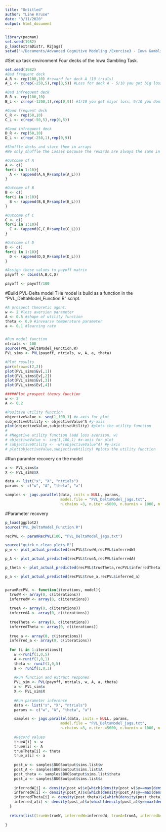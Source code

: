 ```yaml
---
title: "Untitled"
author: "Line Kruse"
date: "3/11/2020"
output: html_document
---
```


```r
library(pacman)
set.seed(1982)
p_load(extraDistr, R2jags)
setwd("~/Documents/Advanced Cognitive Modeling /Exercise3 - Iowa Gambling Task")

```

#Set up task environment
Four decks of the Iowa Gambling Task. 

```r
set.seed(1982)
#Bad frequent deck 
A_R <- rep(100,10) #reward for deck A (10 trials)
A_L <- c(rep(-250,5),rep(0,5)) #Loss for deck A - 5/10 you get big loss, 5/10 you dont loose anything.

#Bad infrequent deck
B_R <- rep(100,10)
B_L <- c(rep(-1200,1),rep(0,9)) #1/10 you get major loss, 9/10 you dont loose anything. 

#Good frequent deck 
C_R <- rep(50,10) 
C_L <- c(rep(-50,5),rep(0,5)) 

#Good infrequent deck
D_R <- rep(50,10)
D_L <- c(rep(-250,1),rep(0,9)) 

#Shuffle decks and store them in arrays 
#We only shuffle the Losses because the rewards are always the same in each deck 

#Outcome of A 
A <- c()
for(i in 1:10){
  A <- (append(A,A_R+sample(A_L)))
}

#Outcome of B
B <- c()
for(i in 1:10){
  B <- (append(B,B_R+sample(B_L)))
}

#Outcome of C
C <- c()
for(i in 1:10){
  C <- (append(C,C_R+sample(C_L)))
}

#Outcome of D
D <- c()
for(i in 1:10){
  D <- (append(D,D_R+sample(D_L)))
}

#Assign these values to payoff matrix 
payoff <- cbind(A,B,C,D)

payoff <- payoff/100

```

#Build PVL-Delta model 
THe model is build as a function in the "PVL_DeltaModel_Function.R" script. 

```r
#A prospect theoretic agent: 
w <- 2 #loss aversion parameter
A <- 0.5 #shape of utility function
theta <- 0.9 #invearse temperature parameter 
a <- 0.1 #learning rate 


#Run model function 
ntrials <- 100
source(PVL_DeltaModel_Function.R)
PVL_sims <- PVL(payoff, ntrials, w, A, a, theta)

#Plot results 
par(mfrow=c(2,2))
plot(PVL_sims$Ev[,1])
plot(PVL_sims$Ev[,2])
plot(PVL_sims$Ev[,3])
plot(PVL_sims$Ev[,4])

#####Plot prospect theory function 
w <- 2
A <- 0.2

#Positive utility function
objectiveValue <- seq(1,100,1) #x-axis for plot 
subjectiveUtility <- objectiveValue^A #y-axis 
plot(objectiveValue,subjectiveUtility) #plots the utility function 
# 
# #Negative utility function (add loss aversion, w)
# objectiveValue <- seq(1,100,1) #x-axis for plot 
# subjectiveUtility <- -w*(objectiveValue^A) #y-axis 
# plot(objectiveValue,subjectiveUtility) #plots the utility function 


```


#Run paramter recovery on the model 

```r
x <- PVL_sims$x
X <- PVL_sims$X

data <- list("x", "X", "ntrials")
params <- c("w", "A", "theta", "a")

samples <- jags.parallel(data, inits = NULL, params, 
                         model.file = "PVL_DeltaModel_jags.txt", 
                         n.chains =3, n.iter =5000, n.burnin = 1000, n.thin = 1)


```

#Parameter recovery 
```r
p_load(ggplot2)
source("PVL_DeltaModel_Function.R")

recPVL <- paramRecPVL(100, "PVL_DeltaModel_jags.txt")

source("quick_n_clean_plots.R")
p_w <- plot_actual_predicted(recPVL$trueW,recPVL$inferredW)

p_A <- plot_actual_predicted(recPVL$trueA,recPVL$inferredA)

p_theta <- plot_actual_predicted(recPVL$trueTheta,recPVL$inferredTheta)

p_a <- plot_actual_predicted(recPVL$true_a,recPVL$inferred_a)


paramRecPVL <- function(iterations, model){
  trueW <- array(0, c(iterations))
  inferredW <- array(0, c(iterations))
  
  trueA <- array(0, c(iterations))
  inferredA <- array(0, c(iterations))
  
  trueTheta <- array(0, c(iterations))
  inferredTheta <- array(0, c(iterations))
  
  true_a <- array(0, c(iterations))
  inferred_a <- array(0, c(iterations))
  
  for (i in 1:iterations){
    w <-runif(1,0,5)
    A <-runif(1,0,1)
    theta <- runif(1,0,5)
    a <- runif(1,0,1)
    
    #Run function and extract respones 
    PVL_sim <- PVL(payoff, ntrials, w, A, a, theta)
    x <- PVL_sim$x
    X <- PVL_sim$X
    
    #Run parameter inference 
    data <- list("x", "X", "ntrials")
    params <- c("w", "A", "theta", "a")

    samples <- jags.parallel(data, inits = NULL, params, 
                         model.file = "PVL_DeltaModel_jags.txt", 
                         n.chains =3, n.iter =5000, n.burnin = 1000, n.thin = 1)
    
    #Record values 
    trueW[i] <- w
    trueA[i] <- A
    trueTheta[i] <- theta
    true_a[i] <- a
    
    post_w <- samples$BUGSoutput$sims.list$w
    post_A <- samples$BUGSoutput$sims.list$A
    post_theta <- samples$BUGSoutput$sims.list$theta
    post_a <- samples$BUGSoutput$sims.list$a
    
    inferredW[i] <- density(post_w)$x[which(density(post_w)$y==max(density(post_w)$y))]
    inferredA[i] <- density(post_A)$x[which(density(post_A)$y==max(density(post_A)$y))]
    inferredTheta[i] <- density(post_theta)$x[which(density(post_theta)$y==max(density(post_theta)$y))]
    inferred_a[i] <- density(post_a)$x[which(density(post_a)$y==max(density(post_a)$y))]
  }
  
  return(list(trueW=trueW, inferredW=inferredW, trueA=trueA, inferredA=inferredA, trueTheta=trueTheta, inferredTheta=inferredTheta, true_a=true_a, inferred_a=inferred_a))
  
}


```

